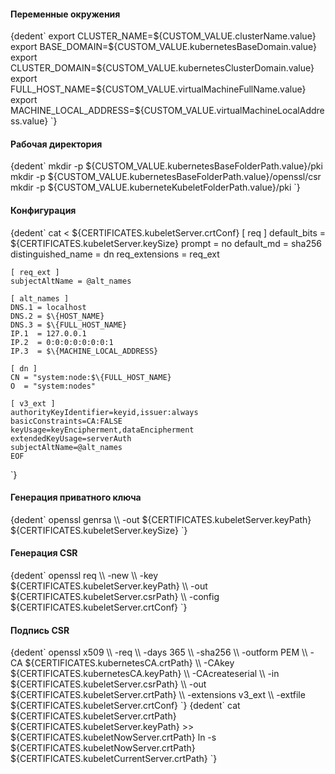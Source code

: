 

<h4>Переменные окружения</h4>
<CodeBlock language="bash">
    {dedent`
        export CLUSTER_NAME=${CUSTOM_VALUE.clusterName.value}
        export BASE_DOMAIN=${CUSTOM_VALUE.kubernetesBaseDomain.value}
        export CLUSTER_DOMAIN=${CUSTOM_VALUE.kubernetesClusterDomain.value}
        export FULL_HOST_NAME=${CUSTOM_VALUE.virtualMachineFullName.value}
        export MACHINE_LOCAL_ADDRESS=${CUSTOM_VALUE.virtualMachineLocalAddress.value}
    `}
</CodeBlock>

<h4>Рабочая директория</h4>
<CodeBlock language="bash">
    {dedent`
        mkdir -p ${CUSTOM_VALUE.kubernetesBaseFolderPath.value}/pki
        mkdir -p ${CUSTOM_VALUE.kubernetesBaseFolderPath.value}/openssl/csr
        mkdir -p ${CUSTOM_VALUE.kuberneteKubeletFolderPath.value}/pki
    `}
</CodeBlock>

<h4>Конфигурация</h4>
<CodeBlock language="bash">
  {dedent`
    cat <<EOF > ${CERTIFICATES.kubeletServer.crtConf}
    [ req ]
    default_bits        = ${CERTIFICATES.kubeletServer.keySize}
    prompt              = no
    default_md          = sha256
    distinguished_name  = dn
    req_extensions      = req_ext

    [ req_ext ]
    subjectAltName = @alt_names

    [ alt_names ]
    DNS.1 = localhost
    DNS.2 = $\{HOST_NAME}
    DNS.3 = $\{FULL_HOST_NAME}
    IP.1  = 127.0.0.1
    IP.2  = 0:0:0:0:0:0:0:1
    IP.3  = $\{MACHINE_LOCAL_ADDRESS}

    [ dn ]
    CN = "system:node:$\{FULL_HOST_NAME}
    O  = "system:nodes"

    [ v3_ext ]
    authorityKeyIdentifier=keyid,issuer:always
    basicConstraints=CA:FALSE
    keyUsage=keyEncipherment,dataEncipherment
    extendedKeyUsage=serverAuth
    subjectAltName=@alt_names
    EOF
  `}
</CodeBlock>

<h4>Генерация приватного ключа</h4>
<CodeBlock language="bash">
  {dedent`
    openssl genrsa \\
      -out ${CERTIFICATES.kubeletServer.keyPath} ${CERTIFICATES.kubeletServer.keySize}
  `}
</CodeBlock>

<h4>Генерация CSR</h4>
<CodeBlock language="bash">
  {dedent`
    openssl req \\
    -new \\
    -key ${CERTIFICATES.kubeletServer.keyPath} \\
    -out ${CERTIFICATES.kubeletServer.csrPath} \\
    -config ${CERTIFICATES.kubeletServer.crtConf}
  `}
</CodeBlock>

<h4>Подпись CSR</h4>
<CodeBlock language="bash">
  {dedent`
    openssl x509 \\
      -req \\
      -days 365 \\
      -sha256 \\
      -outform PEM \\
      -CA ${CERTIFICATES.kubernetesCA.crtPath} \\
      -CAkey ${CERTIFICATES.kubernetesCA.keyPath} \\
      -CAcreateserial \\
      -in ${CERTIFICATES.kubeletServer.csrPath} \\
      -out ${CERTIFICATES.kubeletServer.crtPath} \\
      -extensions v3_ext \\
      -extfile ${CERTIFICATES.kubeletServer.crtConf}
  `}
</CodeBlock>


<CodeBlock language="bash">
  {dedent`
    cat ${CERTIFICATES.kubeletServer.crtPath} ${CERTIFICATES.kubeletServer.keyPath} >> ${CERTIFICATES.kubeletNowServer.crtPath}
    ln -s ${CERTIFICATES.kubeletNowServer.crtPath} ${CERTIFICATES.kubeletCurrentServer.crtPath}
  `}
</CodeBlock>
